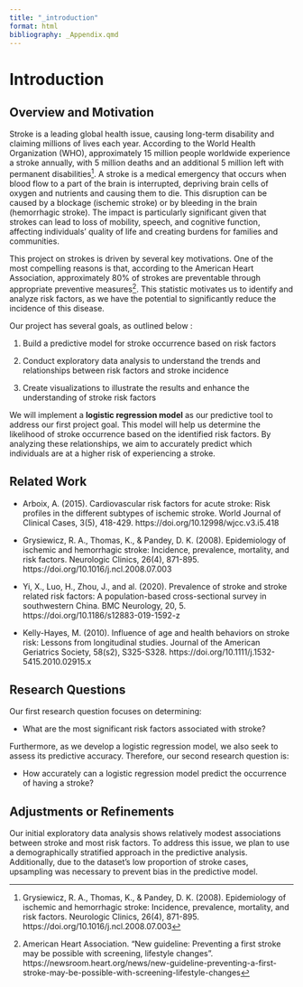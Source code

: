 ```yaml
---
title: "_introduction"
format: html
bibliography: _Appendix.qmd
---
```


# Introduction

## Overview and Motivation

Stroke is a leading global health issue, causing long-term disability and claiming millions of lives each year. According to the World Health Organization (WHO), approximately 15 million people worldwide experience a stroke annually, with 5 million deaths and an additional 5 million left with permanent disabilities[^1]. A stroke is a medical emergency that occurs when blood flow to a part of the brain is interrupted, depriving brain cells of oxygen and nutrients and causing them to die. This disruption can be caused by a blockage (ischemic stroke) or by bleeding in the brain (hemorrhagic stroke). The impact is particularly significant given that strokes can lead to loss of mobility, speech, and cognitive function, affecting individuals’ quality of life and creating burdens for families and communities.

[^1]: Grysiewicz, R. A., Thomas, K., & Pandey, D. K. (2008). Epidemiology of ischemic and hemorrhagic stroke: Incidence, prevalence, mortality, and risk factors. Neurologic Clinics, 26(4), 871-895. https://doi.org/10.1016/j.ncl.2008.07.003

This project on strokes is driven by several key motivations. One of the most compelling reasons is that, according to the American Heart Association, approximately 80% of strokes are preventable through appropriate preventive measures[^2]. This statistic motivates us to identify and analyze risk factors, as we have the potential to significantly reduce the incidence of this disease.

[^2]: American Heart Association. “New guideline: Preventing a first stroke may be possible with screening, lifestyle changes”. https://newsroom.heart.org/news/new-guideline-preventing-a-first-stroke-may-be-possible-with-screening-lifestyle-changes

Our project has several goals, as outlined below :

1)  Build a predictive model for stroke occurrence based on risk factors

2)  Conduct exploratory data analysis to understand the trends and relationships between risk factors and stroke incidence

3)  Create visualizations to illustrate the results and enhance the understanding of stroke risk factors

We will implement a **logistic regression model** as our predictive tool to address our first project goal. This model will help us determine the likelihood of stroke occurrence based on the identified risk factors. By analyzing these relationships, we aim to accurately predict which individuals are at a higher risk of experiencing a stroke.

## Related Work

-   Arboix, A. (2015). Cardiovascular risk factors for acute stroke: Risk profiles in the different subtypes of ischemic stroke. World Journal of Clinical Cases, 3(5), 418-429. https://doi.org/10.12998/wjcc.v3.i5.418

-   Grysiewicz, R. A., Thomas, K., & Pandey, D. K. (2008). Epidemiology of ischemic and hemorrhagic stroke: Incidence, prevalence, mortality, and risk factors. Neurologic Clinics, 26(4), 871-895. https://doi.org/10.1016/j.ncl.2008.07.003

-   Yi, X., Luo, H., Zhou, J., and al. (2020). Prevalence of stroke and stroke related risk factors: A population-based cross-sectional survey in southwestern China. BMC Neurology, 20, 5. https://doi.org/10.1186/s12883-019-1592-z

-   Kelly-Hayes, M. (2010). Influence of age and health behaviors on stroke risk: Lessons from longitudinal studies. Journal of the American Geriatrics Society, 58(s2), S325-S328. https://doi.org/10.1111/j.1532-5415.2010.02915.x

## Research Questions

Our first research question focuses on determining:

-   What are the most significant risk factors associated with stroke?

Furthermore, as we develop a logistic regression model, we also seek to assess its predictive accuracy. Therefore, our second research question is:

-   How accurately can a logistic regression model predict the occurrence of having a stroke?

## Adjustments or Refinements

Our initial exploratory data analysis shows relatively modest associations between stroke and most risk factors. To address this issue, we plan to use a demographically stratified approach in the predictive analysis. Additionally, due to the dataset's low proportion of stroke cases, upsampling was necessary to prevent bias in the predictive model.
